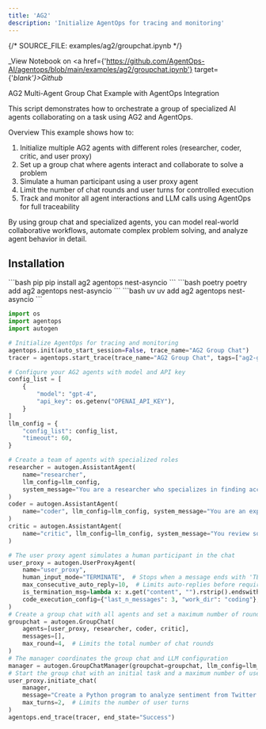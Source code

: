 ```yaml
---
title: 'AG2'
description: 'Initialize AgentOps for tracing and monitoring'
---
```

{/*  SOURCE_FILE: examples/ag2/groupchat.ipynb  */}

_View Notebook on <a href={'https://github.com/AgentOps-AI/agentops/blob/main/examples/ag2/groupchat.ipynb'} target={'_blank'}>Github</a>_

AG2 Multi-Agent Group Chat Example with AgentOps Integration

This script demonstrates how to orchestrate a group of specialized AI agents collaborating on a task using AG2 and AgentOps.

Overview
This example shows how to:
1. Initialize multiple AG2 agents with different roles (researcher, coder, critic, and user proxy)
2. Set up a group chat where agents interact and collaborate to solve a problem
3. Simulate a human participant using a user proxy agent
4. Limit the number of chat rounds and user turns for controlled execution
5. Track and monitor all agent interactions and LLM calls using AgentOps for full traceability

By using group chat and specialized agents, you can model real-world collaborative workflows, automate complex problem solving, and analyze agent behavior in detail.



## Installation
<CodeGroup>
  ```bash pip
  pip install ag2 agentops nest-asyncio
  ```
  ```bash poetry
  poetry add ag2 agentops nest-asyncio
  ```
  ```bash uv
  uv add ag2 agentops nest-asyncio
  ```
</CodeGroup>


```python
import os
import agentops
import autogen
```


```python
# Initialize AgentOps for tracing and monitoring
agentops.init(auto_start_session=False, trace_name="AG2 Group Chat")
tracer = agentops.start_trace(trace_name="AG2 Group Chat", tags=["ag2-group-chat", "agentops-example"])
```


```python
# Configure your AG2 agents with model and API key
config_list = [
    {
        "model": "gpt-4",
        "api_key": os.getenv("OPENAI_API_KEY"),
    }
]
llm_config = {
    "config_list": config_list,
    "timeout": 60,
}
```


```python
# Create a team of agents with specialized roles
researcher = autogen.AssistantAgent(
    name="researcher",
    llm_config=llm_config,
    system_message="You are a researcher who specializes in finding accurate information.",
)
coder = autogen.AssistantAgent(
    name="coder", llm_config=llm_config, system_message="You are an expert programmer who writes clean, efficient code."
)
critic = autogen.AssistantAgent(
    name="critic", llm_config=llm_config, system_message="You review solutions and provide constructive feedback."
)
```


```python
# The user proxy agent simulates a human participant in the chat
user_proxy = autogen.UserProxyAgent(
    name="user_proxy",
    human_input_mode="TERMINATE",  # Stops when a message ends with 'TERMINATE'
    max_consecutive_auto_reply=10,  # Limits auto-replies before requiring termination
    is_termination_msg=lambda x: x.get("content", "").rstrip().endswith("TERMINATE"),
    code_execution_config={"last_n_messages": 3, "work_dir": "coding"},
)
# Create a group chat with all agents and set a maximum number of rounds
groupchat = autogen.GroupChat(
    agents=[user_proxy, researcher, coder, critic],
    messages=[],
    max_round=4,  # Limits the total number of chat rounds
)
# The manager coordinates the group chat and LLM configuration
manager = autogen.GroupChatManager(groupchat=groupchat, llm_config=llm_config)
# Start the group chat with an initial task and a maximum number of user turns
user_proxy.initiate_chat(
    manager,
    message="Create a Python program to analyze sentiment from Twitter data.",
    max_turns=2,  # Limits the number of user turns
)
agentops.end_trace(tracer, end_state="Success")
```


<script type="module" src="/scripts/github_stars.js"></script>
<script type="module" src="/scripts/scroll-img-fadein-animation.js"></script>
<script type="module" src="/scripts/button_heartbeat_animation.js"></script>
<script type="module" src="/scripts/adjust_api_dynamically.js"></script>